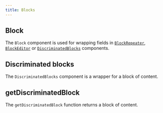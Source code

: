 ```yaml
---
title: Blocks
---
```



## Block

The `Block` component is used for wrapping fields in [`BlockRepeater`](/admin/components/repeaters#block-repeater), [`BlockEditor`](/admin/components/editor#block-editor) or [`DiscriminatedBlocks`](/admin/components/blocks#discriminated-blocks) components.

<Block />

## Discriminated blocks

The `DiscriminatedBlocks` component is a wrapper for a block of content.

<DiscriminatedBlocks />

## getDiscriminatedBlock

The `getDiscriminatedBlock` function returns a block of content.

<GetDiscriminatedBlock />
